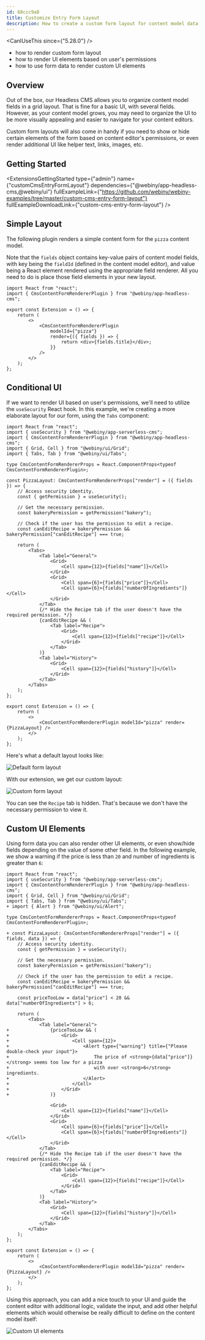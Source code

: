```yaml
---
id: 68ccc9a8
title: Customize Entry Form Layout
description: How to create a custom form layout for content model data entry.
---
```



<CanIUseThis since={"5.28.0"} />

<WhatYouWillLearn>

  - how to render custom form layout
  - how to render UI elements based on user's permissions
  - how to use form data to render custom UI elements

</WhatYouWillLearn>

## Overview

Out of the box, our Headless CMS allows you to organize content model fields in a grid layout. That is fine for a basic UI, with several fields. However, as your content model grows, you may need to organize the UI to be more visually appealing and easier to navigate for your content editors.

Custom form layouts will also come in handy if you need to show or hide certain elements of the form based on content editor's permissions, or even render additional UI like helper text, links, images, etc.

## Getting Started

<ExtensionsGettingStarted
  type={"admin"}
  name={"customCmsEntryFormLayout"}
  dependencies={"@webiny/app-headless-cms,@webiny/ui"}
  fullExampleLink={"https://github.com/webiny/webiny-examples/tree/master/custom-cms-entry-form-layout"}
  fullExampleDownloadLink={"custom-cms-entry-form-layout"}
/>

## Simple Layout

The following plugin renders a simple content form for the `pizza` content model.

Note that the `fields` object contains key-value pairs of content model fields, with key being the `fieldId` (defined in the content model editor), and value being a React element rendered using the appropriate field renderer. All you need to do is place those field elements in your new layout.

```tsx extensions/customCmsEntryFormLayout/src/index.tsx
import React from "react";
import { CmsContentFormRendererPlugin } from "@webiny/app-headless-cms";

export const Extension = () => {
    return (
        <>
            <CmsContentFormRendererPlugin
                modelId={"pizza"}
                render={({ fields }) => {
                    return <div>{fields.title}</div>;
                }}
            />
        </>
    );
};
```

## Conditional UI

If we want to render UI based on user's permissions, we'll need to utilize the `useSecurity` React hook. In this example, we're creating a more elaborate layout for our form, using the `Tabs` component:


```tsx extensions/customCmsEntryFormLayout/src/index.tsx
import React from "react";
import { useSecurity } from "@webiny/app-serverless-cms";
import { CmsContentFormRendererPlugin } from "@webiny/app-headless-cms";
import { Grid, Cell } from "@webiny/ui/Grid";
import { Tabs, Tab } from "@webiny/ui/Tabs";

type CmsContentFormRendererProps = React.ComponentProps<typeof CmsContentFormRendererPlugin>;

const PizzaLayout: CmsContentFormRendererProps["render"] = ({ fields }) => {
    // Access security identity.
    const { getPermission } = useSecurity();

    // Get the necessary permission.
    const bakeryPermission = getPermission("bakery");

    // Check if the user has the permission to edit a recipe.
    const canEditRecipe = bakeryPermission && bakeryPermission["canEditRecipe"] === true;

    return (
        <Tabs>
            <Tab label="General">
                <Grid>
                    <Cell span={12}>{fields["name"]}</Cell>
                </Grid>
                <Grid>
                    <Cell span={6}>{fields["price"]}</Cell>
                    <Cell span={6}>{fields["numberOfIngredients"]}</Cell>
                </Grid>
            </Tab>
            {/* Hide the Recipe tab if the user doesn't have the required permission. */}
            {canEditRecipe && (
                <Tab label="Recipe">
                    <Grid>
                        <Cell span={12}>{fields["recipe"]}</Cell>
                    </Grid>
                </Tab>
            )}
            <Tab label="History">
                <Grid>
                    <Cell span={12}>{fields["history"]}</Cell>
                </Grid>
            </Tab>
        </Tabs>
    );
};

export const Extension = () => {
    return (
        <>
            <CmsContentFormRendererPlugin modelId="pizza" render={PizzaLayout} />
        </>
    );
};
```

Here's what a default layout looks like:

![Default form layout](./assets/customize-entry-form/defaultLayout.png)

With our extension, we get our custom layout:

![Custom form layout](./assets/customize-entry-form/customLayout.png)

You can see the `Recipe` tab is hidden. That's because we don't have the necessary permission to view it.

## Custom UI Elements

Using form data you can also render other UI elements, or even show/hide fields depending on the value of some other field. In the following example, we show a warning if the price is less than `20` and number of ingredients is greater than `6`:

```diff-tsx extensions/customCmsEntryFormLayout/src/index.tsx
import React from "react";
import { useSecurity } from "@webiny/app-serverless-cms";
import { CmsContentFormRendererPlugin } from "@webiny/app-headless-cms";
import { Grid, Cell } from "@webiny/ui/Grid";
import { Tabs, Tab } from "@webiny/ui/Tabs";
+ import { Alert } from "@webiny/ui/Alert";

type CmsContentFormRendererProps = React.ComponentProps<typeof CmsContentFormRendererPlugin>;

+ const PizzaLayout: CmsContentFormRendererProps["render"] = ({ fields, data }) => {
    // Access security identity.
    const { getPermission } = useSecurity();

    // Get the necessary permission.
    const bakeryPermission = getPermission("bakery");

    // Check if the user has the permission to edit a recipe.
    const canEditRecipe = bakeryPermission && bakeryPermission["canEditRecipe"] === true;

    const priceTooLow = data["price"] < 20 && data["numberOfIngredients"] > 6;

    return (
        <Tabs>
            <Tab label="General">
+               {priceTooLow && (
+                   <Grid>
+                       <Cell span={12}>
+                           <Alert type={"warning"} title={"Please double-check your input"}>
+                               The price of <strong>{data["price"]}</strong> seems too low for a pizza
+                               with over <strong>6</strong> ingredients.
+                           </Alert>
+                       </Cell>
+                   </Grid>
+               )}

                <Grid>
                    <Cell span={12}>{fields["name"]}</Cell>
                </Grid>
                <Grid>
                    <Cell span={6}>{fields["price"]}</Cell>
                    <Cell span={6}>{fields["numberOfIngredients"]}</Cell>
                </Grid>
            </Tab>
            {/* Hide the Recipe tab if the user doesn't have the required permission. */}
            {canEditRecipe && (
                <Tab label="Recipe">
                    <Grid>
                        <Cell span={12}>{fields["recipe"]}</Cell>
                    </Grid>
                </Tab>
            )}
            <Tab label="History">
                <Grid>
                    <Cell span={12}>{fields["history"]}</Cell>
                </Grid>
            </Tab>
        </Tabs>
    );
};

export const Extension = () => {
    return (
        <>
            <CmsContentFormRendererPlugin modelId="pizza" render={PizzaLayout} />
        </>
    );
};
```

Using this approach, you can add a nice touch to your UI and guide the content editor with additional logic, validate the input, and add other helpful elements which would otherwise be really difficult to define on the content model itself:

![Custom UI elements](./assets/customize-entry-form/customElements.png)

